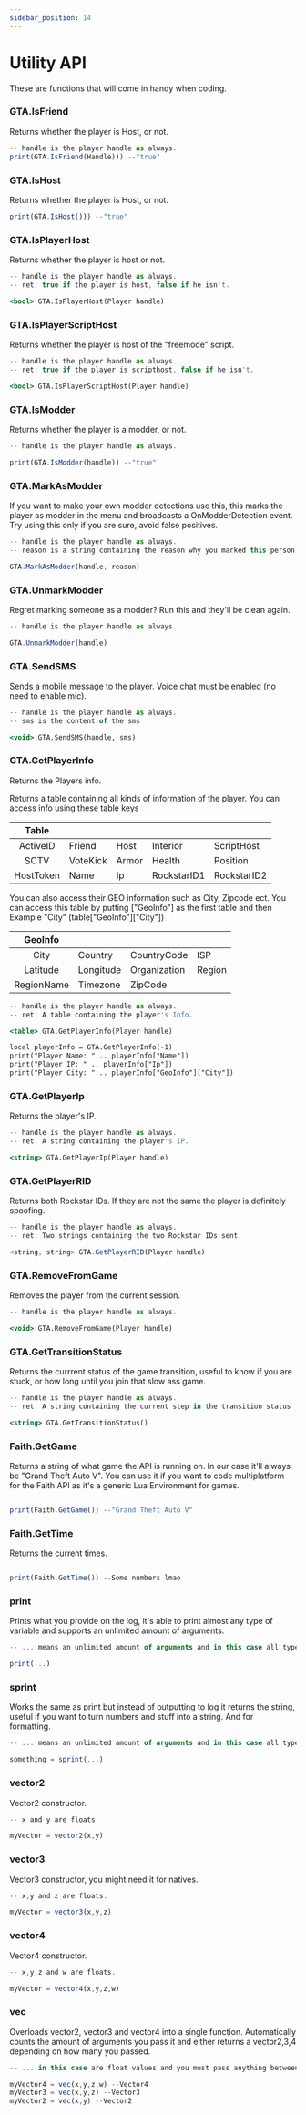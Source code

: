 ```yaml
---
sidebar_position: 14
---
```


# Utility API

These are functions that will come in handy when coding.

### GTA.IsFriend
Returns whether the player is Host, or not.

```jsx title="IsFriend Example"
-- handle is the player handle as always.
print(GTA.IsFriend(Handle))) --"true"
```

### GTA.IsHost
Returns whether the player is Host, or not.

```jsx title="IsHost Example"
print(GTA.IsHost())) --"true"
```

### GTA.IsPlayerHost
Returns whether the player is host or not.

```jsx title="IsPlayerHost Example"
-- handle is the player handle as always.
-- ret: true if the player is host, false if he isn't.

<bool> GTA.IsPlayerHost(Player handle)
```

### GTA.IsPlayerScriptHost
Returns whether the player is host of the "freemode" script.

```jsx title="IsPlayerScriptHost Example"
-- handle is the player handle as always.
-- ret: true if the player is scripthost, false if he isn't.

<bool> GTA.IsPlayerScriptHost(Player handle)
```

### GTA.IsModder
Returns whether the player is a modder, or not.

```jsx title="IsModder Example"
-- handle is the player handle as always.

print(GTA.IsModder(handle)) --"true"
```

### GTA.MarkAsModder
If you want to make your own modder detections use this, this marks the player as modder in the menu and broadcasts a OnModderDetection event.
Try using this only if you are sure, avoid false positives.

```jsx title="MarkAsModder Example"
-- handle is the player handle as always.
-- reason is a string containing the reason why you marked this person as a modder.

GTA.MarkAsModder(handle, reason)
```

### GTA.UnmarkModder
Regret marking someone as a modder? Run this and they'll be clean again.

```jsx title="UnmarkModder Example"
-- handle is the player handle as always.

GTA.UnmarkModder(handle)
```

### GTA.SendSMS
Sends a mobile message to the player. Voice chat must be enabled (no need to enable mic).

```jsx title="SendSMS Example"
-- handle is the player handle as always.
-- sms is the content of the sms

<void> GTA.SendSMS(handle, sms)
```

### GTA.GetPlayerInfo
Returns the Players info.

Returns a table containing all kinds of information of the player. You can access info using these table keys

| **Table** |          |       |             |             |
|:---------:|----------|-------|-------------|-------------|
|  ActiveID |  Friend  |  Host |   Interior  |  ScriptHost |
|    SCTV   | VoteKick | Armor |    Health   |   Position  |
| HostToken |   Name   |   Ip  | RockstarID1 | RockstarID2 |

You can also access their GEO information such as City, Zipcode ect. You can access this table by putting ["GeoInfo"] as the first table and then Example "City" (table["GeoInfo"]["City"])

| **GeoInfo** |           |              |        |
|:-----------:|-----------|--------------|--------|
|     City    |  Country  |  CountryCode |   ISP  |
|   Latitude  | Longitude | Organization | Region |
|  RegionName |  Timezone |    ZipCode   |        |


```jsx title="GetPlayerInfo Example"
-- handle is the player handle as always.
-- ret: A table containing the player's Info.

<table> GTA.GetPlayerInfo(Player handle)

local playerInfo = GTA.GetPlayerInfo(-1)
print("Player Name: " .. playerInfo["Name"])
print("Player IP: " .. playerInfo["Ip"])
print("Player City: " .. playerInfo["GeoInfo"]["City"])
```

### GTA.GetPlayerIp
Returns the player's IP.

```jsx title="GetPlayerIp Example"
-- handle is the player handle as always.
-- ret: A string containing the player's IP.

<string> GTA.GetPlayerIp(Player handle)
```

### GTA.GetPlayerRID
Returns both Rockstar IDs. If they are not the same the player is definitely spoofing.

```jsx title="GetPlayerRID Example"
-- handle is the player handle as always.
-- ret: Two strings containing the two Rockstar IDs sent.

<string, string> GTA.GetPlayerRID(Player handle)
```

### GTA.RemoveFromGame
Removes the player from the current session.

```jsx title="RemoveFromGame Example"
-- handle is the player handle as always.

<void> GTA.RemoveFromGame(Player handle)
```

### GTA.GetTransitionStatus
Returns the currrent status of the game transition, useful to know if you are stuck, or how long until you join that slow ass game.

```jsx title="GetTransitionStatus Example"
-- handle is the player handle as always.
-- ret: A string containing the current step in the transition status

<string> GTA.GetTransitionStatus()
```



### Faith.GetGame
Returns a string of what game the API is running on. In our case it'll always be "Grand Theft Auto V".
You can use it if you want to code multiplatform for the Faith API as it's a generic Lua Environment for games.

```jsx title="Faith.GetGame Example"

print(Faith.GetGame()) --"Grand Theft Auto V"
```

### Faith.GetTime
Returns the current times.

```jsx title="Faith.GetTime Example"

print(Faith.GetTime()) --Some numbers lmao
```

### print
Prints what you provide on the log, it's able to print almost any type of variable and supports an unlimited amount of arguments.

```jsx title="print Example"
-- ... means an unlimited amount of arguments and in this case all types should be supported.

print(...)
```

### sprint
Works the same as print but instead of outputting to log it returns the string, useful if you want to turn numbers and stuff into a string. And for formatting.

```jsx title="sprint Example"
-- ... means an unlimited amount of arguments and in this case all types should be supported.

something = sprint(...)
```

### vector2
Vector2 constructor.

```jsx title="vector2 Example"
-- x and y are floats.

myVector = vector2(x,y)
```

### vector3
Vector3 constructor, you might need it for natives.

```jsx title="vector3 Example"
-- x,y and z are floats.

myVector = vector3(x,y,z)
```

### vector4
Vector4 constructor.

```jsx title="vector3 Example"
-- x,y,z and w are floats.

myVector = vector4(x,y,z,w)
```

### vec
Overloads vector2, vector3 and vector4 into a single function. Automatically counts the amount of arguments you pass it and either returns a vector2,3,4 depending on how many you passed.

```jsx title="vec Example"
-- ... in this case are float values and you must pass anything between 2 values and 4 values. No more no less.

myVector4 = vec(x,y,z,w) --Vector4
myVector3 = vec(x,y,z) --Vector3
myVector2 = vec(x,y) --Vector2
```